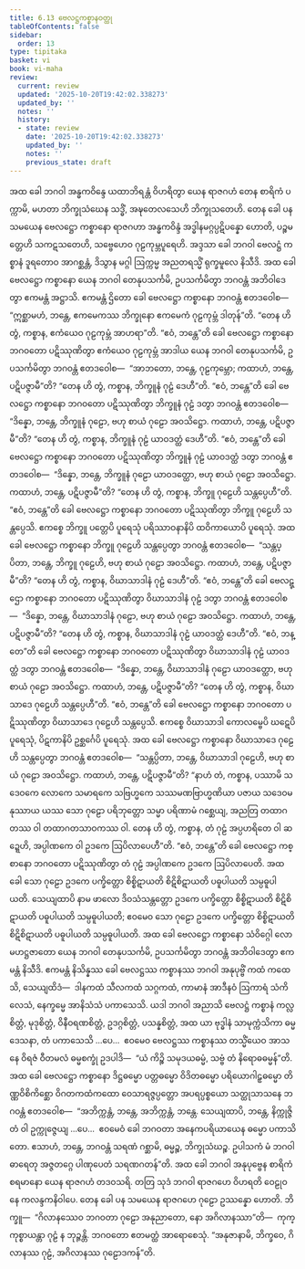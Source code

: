 ```yaml
---
title: 6.13 ဗေလဋ္ဌကစ္စာနဝတ္ထု
tableOfContents: false
sidebar:
  order: 13
type: tipitaka
basket: vi
book: vi-maha
review:
  current: review
  updated: '2025-10-20T19:42:02.338273'
  updated_by: ''
  notes: ''
  history:
  - state: review
    date: '2025-10-20T19:42:02.338273'
    updated_by: ''
    notes: ''
    previous_state: draft
---
```



<DynamicBreadcrumb />


<ReviewStatus review={frontmatter.review} showDetails={true} />

<HypothesisAnnotation frontmatter={frontmatter} />

<Division number="284" book="vi-maha" e="ch" v="3" p="318">

<Paragraph number="1288" book="vi-maha">
အထ ခေါ ဘဂဝါ အန္ဓကဝိန္ဒေ ယထာဘိရန္တံ ဝိဟရိတွာ ယေန ရာဇဂဟံ တေန စာရိကံ ပက္ကာမိ, မဟတာ ဘိက္ခုသံဃေန သဒ္ဓိံ, အဍ္ဎတေလသေဟိ ဘိက္ခုသတေဟိ. တေန ခေါ ပန သမယေန ဗေလဋ္ဌော ကစ္စာနော ရာဇဂဟာ အန္ဓကဝိန္ဒံ အဒ္ဓါနမဂ္ဂပ္ပဋိပန္နော ဟောတိ, ပဉ္စမတ္တေဟိ သကဋသတေဟိ, သဗ္ဗေဟေဝ ဂုဠကုမ္ဘပူရေဟိ. အဒ္ဒသာ ခေါ ဘဂဝါ ဗေလဋ္ဌံ ကစ္စာနံ ဒူရတောဝ အာဂစ္ဆန္တံ, ဒိသွာန မဂ္ဂါ ဩက္ကမ္မ အညတရသ္မိံ ရုက္ခမူလေ နိသီဒိ.
</Paragraph>

<Paragraph number="1289" book="vi-maha">
အထ ခေါ ဗေလဋ္ဌော ကစ္စာနော ယေန ဘဂဝါ တေနုပသင်္ကမိ, ဥပသင်္ကမိတွာ ဘဂဝန္တံ အဘိဝါဒေတွာ ဧကမန္တံ အဋ္ဌာသိ. ဧကမန္တံ ဌိတော ခေါ ဗေလဋ္ဌော ကစ္စာနော ဘဂဝန္တံ ဧတဒဝေါစ—  “ဣစ္ဆာမဟံ, ဘန္တေ, ဧကမေကဿ ဘိက္ခုနော ဧကမေကံ ဂုဠကုမ္ဘံ ဒါတုန်”တိ. “တေန ဟိ တွံ, ကစ္စာန, ဧကံယေဝ ဂုဠကုမ္ဘံ အာဟရာ”တိ. “ဧဝံ, ဘန္တေ”တိ ခေါ ဗေလဋ္ဌော ကစ္စာနော ဘဂဝတော ပဋိဿုဏိတွာ ဧကံယေဝ ဂုဠကုမ္ဘံ အာဒါယ ယေန ဘဂဝါ တေနုပသင်္ကမိ, ဥပသင်္ကမိတွာ ဘဂဝန္တံ ဧတဒဝေါစ—  “အာဘတော, ဘန္တေ, ဂုဠကုမ္ဘော; ကထာဟံ, ဘန္တေ, ပဋိပဇ္ဇာမီ”တိ? “တေန ဟိ တွံ, ကစ္စာန, ဘိက္ခူနံ ဂုဠံ ဒေဟီ”တိ. “ဧဝံ, ဘန္တေ”တိ ခေါ ဗေလဋ္ဌော ကစ္စာနော ဘဂဝတော ပဋိဿုဏိတွာ ဘိက္ခူနံ ဂုဠံ ဒတွာ ဘဂဝန္တံ ဧတဒဝေါစ—  “ဒိန္နော, ဘန္တေ, ဘိက္ခူနံ ဂုဠော, ဗဟု စာယံ ဂုဠော အဝသိဋ္ဌော. ကထာဟံ, ဘန္တေ, ပဋိပဇ္ဇာမီ”တိ? “တေန ဟိ တွံ, ကစ္စာန, ဘိက္ခူနံ ဂုဠံ ယာဝဒတ္ထံ ဒေဟီ”တိ. “ဧဝံ, ဘန္တေ”တိ ခေါ ဗေလဋ္ဌော ကစ္စာနော ဘဂဝတော ပဋိဿုဏိတွာ ဘိက္ခူနံ ဂုဠံ ယာဝဒတ္ထံ ဒတွာ ဘဂဝန္တံ ဧတဒဝေါစ—  “ဒိန္နော, ဘန္တေ, ဘိက္ခူနံ ဂုဠော ယာဝဒတ္ထော, ဗဟု စာယံ ဂုဠော အဝသိဋ္ဌော. ကထာဟံ, ဘန္တေ, ပဋိပဇ္ဇာမီ”တိ? “တေန ဟိ တွံ, ကစ္စာန, ဘိက္ခူ ဂုဠေဟိ သန္တပ္ပေဟီ”တိ. “ဧဝံ, ဘန္တေ”တိ ခေါ ဗေလဋ္ဌော ကစ္စာနော ဘဂဝတော ပဋိဿုဏိတွာ ဘိက္ခူ ဂုဠေဟိ သန္တပ္ပေသိ. ဧကစ္စေ ဘိက္ခူ ပတ္တေပိ ပူရေသုံ ပရိဿာဝနာနိပိ ထဝိကာယောပိ ပူရေသုံ. အထ ခေါ ဗေလဋ္ဌော ကစ္စာနော ဘိက္ခူ ဂုဠေဟိ သန္တပ္ပေတွာ ဘဂဝန္တံ ဧတဒဝေါစ—  “သန္တပ္ပိတာ, ဘန္တေ, ဘိက္ခူ ဂုဠေဟိ, ဗဟု စာယံ ဂုဠော အဝသိဋ္ဌော. ကထာဟံ, ဘန္တေ, ပဋိပဇ္ဇာမီ”တိ? “တေန ဟိ တွံ, ကစ္စာန, ဝိဃာသာဒါနံ ဂုဠံ ဒေဟီ”တိ. “ဧဝံ, ဘန္တေ”တိ ခေါ ဗေလဋ္ဌော ကစ္စာနော ဘဂဝတော ပဋိဿုဏိတွာ ဝိဃာသာဒါနံ ဂုဠံ ဒတွာ ဘဂဝန္တံ ဧတဒဝေါစ—  “ဒိန္နော, ဘန္တေ, ဝိဃာသာဒါနံ ဂုဠော, ဗဟု စာယံ ဂုဠော အဝသိဋ္ဌော. ကထာဟံ, ဘန္တေ, ပဋိပဇ္ဇာမီ”တိ? “တေန ဟိ တွံ, ကစ္စာန, ဝိဃာသာဒါနံ ဂုဠံ ယာဝဒတ္ထံ ဒေဟီ”တိ. “ဧဝံ, ဘန္တေ”တိ ခေါ ဗေလဋ္ဌော ကစ္စာနော ဘဂဝတော ပဋိဿုဏိတွာ ဝိဃာသာဒါနံ ဂုဠံ ယာဝဒတ္ထံ ဒတွာ ဘဂဝန္တံ ဧတဒဝေါစ—  “ဒိန္နော, ဘန္တေ, ဝိဃာသာဒါနံ ဂုဠော ယာဝဒတ္ထော, ဗဟု စာယံ ဂုဠော အဝသိဋ္ဌော. ကထာဟံ, ဘန္တေ, ပဋိပဇ္ဇာမီ”တိ? “တေန ဟိ တွံ, ကစ္စာန, ဝိဃာသာဒေ ဂုဠေဟိ သန္တပ္ပေဟီ”တိ. “ဧဝံ, ဘန္တေ”တိ ခေါ ဗေလဋ္ဌော ကစ္စာနော ဘဂဝတော ပဋိဿုဏိတွာ ဝိဃာသာဒေ ဂုဠေဟိ သန္တပ္ပေသိ. ဧကစ္စေ ဝိဃာသာဒါ ကောလမ္ဗေပိ ဃဋေပိ ပူရေသုံ, ပိဋကာနိပိ ဥစ္ဆင်္ဂေပိ ပူရေသုံ. အထ ခေါ ဗေလဋ္ဌော ကစ္စာနော ဝိဃာသာဒေ ဂုဠေဟိ သန္တပ္ပေတွာ ဘဂဝန္တံ ဧတဒဝေါစ—  “သန္တပ္ပိတာ, ဘန္တေ, ဝိဃာသာဒါ ဂုဠေဟိ, ဗဟု စာယံ ဂုဠော အဝသိဋ္ဌော. ကထာဟံ, ဘန္တေ, ပဋိပဇ္ဇာမီ”တိ? “နာဟံ တံ, ကစ္စာန, ပဿာမိ သဒေဝကေ လောကေ သမာရကေ သဗြဟ္မကေ သဿမဏဗြာဟ္မဏိယာ ပဇာယ သဒေဝမနုဿာယ ယဿ သော ဂုဠော ပရိဘုတ္တော သမ္မာ ပရိဏာမံ ဂစ္ဆေယျ, အညတြ တထာဂတဿ ဝါ တထာဂတသာဝကဿ ဝါ. တေန ဟိ တွံ, ကစ္စာန, တံ ဂုဠံ အပ္ပဟရိတေ ဝါ ဆဍ္ဍေဟိ, အပ္ပါဏကေ ဝါ ဥဒကေ ဩပိလာပေဟီ”တိ. “ဧဝံ, ဘန္တေ”တိ ခေါ ဗေလဋ္ဌော ကစ္စာနော ဘဂဝတော ပဋိဿုဏိတွာ တံ ဂုဠံ အပ္ပါဏကေ ဥဒကေ ဩပိလာပေတိ. အထ ခေါ သော ဂုဠော ဥဒကေ ပက္ခိတ္တော စိစ္စိဋာယတိ စိဋိစိဋာယတိ ပဓူပါယတိ သမ္ပဓူပါယတိ. သေယျထာပိ နာမ ဖာလော ဒိဝသံသန္တတ္တော ဥဒကေ ပက္ခိတ္တော စိစ္စိဋာယတိ စိဋိစိဋာယတိ ပဓူပါယတိ သမ္ပဓူပါယတိ; ဧဝမေဝ သော ဂုဠော ဥဒကေ ပက္ခိတ္တော စိစ္စိဋာယတိ စိဋိစိဋာယတိ ပဓူပါယတိ သမ္ပဓူပါယတိ.
</Paragraph>

<Paragraph number="1290" book="vi-maha">
အထ ခေါ ဗေလဋ္ဌော ကစ္စာနော သံဝိဂ္ဂေါ လောမဟဋ္ဌဇာတော ယေန ဘဂဝါ တေနုပသင်္ကမိ, ဥပသင်္ကမိတွာ ဘဂဝန္တံ အဘိဝါဒေတွာ ဧကမန္တံ နိသီဒိ. ဧကမန္တံ နိသိန္နဿ ခေါ ဗေလဋ္ဌဿ ကစ္စာနဿ ဘဂဝါ အနုပုဗ္ဗိံ ကထံ ကထေသိ, သေယျထိဒံ—  ဒါနကထံ သီလကထံ သဂ္ဂကထံ, ကာမာနံ အာဒီနဝံ ဩကာရံ သံကိလေသံ, နေက္ခမ္မေ အာနိသံသံ ပကာသေသိ. ယဒါ ဘဂဝါ အညာသိ ဗေလဋ္ဌံ ကစ္စာနံ ကလ္လစိတ္တံ, မုဒုစိတ္တံ, ဝိနီဝရဏစိတ္တံ, ဥဒဂ္ဂစိတ္တံ, ပသန္နစိတ္တံ, အထ ယာ ဗုဒ္ဓါနံ သာမုက္ကံသိကာ ဓမ္မဒေသနာ, တံ ပကာသေသိ …ပေ…  ဧဝမေဝ ဗေလဋ္ဌဿ ကစ္စာနဿ တသ္မိံယေဝ အာသနေ ဝိရဇံ ဝီတမလံ ဓမ္မစက္ခုံ ဥဒပါဒိ—  “ယံ ကိဉ္စိ သမုဒယဓမ္မံ, သဗ္ဗံ တံ နိရောဓဓမ္မန်”တိ. အထ ခေါ ဗေလဋ္ဌော ကစ္စာနော ဒိဋ္ဌဓမ္မော ပတ္တဓမ္မော ဝိဒိတဓမ္မော ပရိယောဂါဠှဓမ္မော တိဏ္ဏဝိစိကိစ္ဆော ဝိဂတကထံကထော ဝေသာရဇ္ဇပ္ပတ္တော အပရပ္ပစ္စယော သတ္ထုသာသနေ ဘဂဝန္တံ ဧတဒဝေါစ—  “အဘိက္ကန္တံ, ဘန္တေ, အဘိက္ကန္တံ, ဘန္တေ. သေယျထာပိ, ဘန္တေ, နိက္ကုဇ္ဇိတံ ဝါ ဥက္ကုဇ္ဇေယျ …ပေ…  ဧဝမေဝံ ခေါ ဘဂဝတာ အနေကပရိယာယေန ဓမ္မော ပကာသိတော. ဧသာဟံ, ဘန္တေ, ဘဂဝန္တံ သရဏံ ဂစ္ဆာမိ, ဓမ္မဉ္စ, ဘိက္ခုသံဃဉ္စ. ဥပါသကံ မံ ဘဂဝါ ဓာရေတု အဇ္ဇတဂ္ဂေ ပါဏုပေတံ သရဏဂတန်”တိ.
</Paragraph>

<Paragraph number="1291" book="vi-maha">
အထ ခေါ ဘဂဝါ အနုပုဗ္ဗေန စာရိကံ စရမာနော ယေန ရာဇဂဟံ တဒဝသရိ. တတြ သုဒံ ဘဂဝါ ရာဇဂဟေ ဝိဟရတိ ဝေဠုဝနေ ကလန္ဒကနိဝါပေ. တေန ခေါ ပန သမယေန ရာဇဂဟေ ဂုဠော ဥဿန္နော ဟောတိ. ဘိက္ခူ—  “ဂိလာနဿေဝ ဘဂဝတာ ဂုဠော အနုညာတော, နော အဂိလာနဿာ”တိ—  ကုက္ကုစ္စာယန္တာ ဂုဠံ န ဘုဉ္ဇန္တိ. ဘဂဝတော ဧတမတ္ထံ အာရောစေသုံ. “အနုဇာနာမိ, ဘိက္ခဝေ, ဂိလာနဿ ဂုဠံ, အဂိလာနဿ ဂုဠောဒကန်”တိ.
</Paragraph>
</Division>